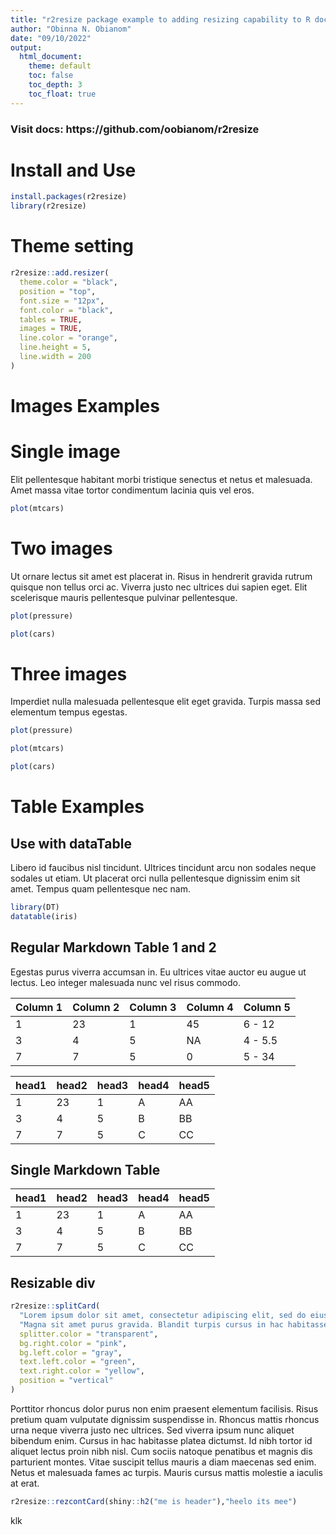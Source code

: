 ```yaml
---
title: "r2resize package example to adding resizing capability to R documents"
author: "Obinna N. Obianom"
date: "09/10/2022"
output:
  html_document:
    theme: default
    toc: false
    toc_depth: 3
    toc_float: true
---
```


### Visit docs: https://github.com/oobianom/r2resize

# Install and Use

```r
install.packages(r2resize)
library(r2resize)
```

# Theme setting

```r
r2resize::add.resizer(
  theme.color = "black",
  position = "top",
  font.size = "12px",
  font.color = "black",
  tables = TRUE,
  images = TRUE,
  line.color = "orange",
  line.height = 5,
  line.width = 200
)

```

# Images Examples


# Single image

Elit pellentesque habitant morbi tristique senectus et netus et malesuada. Amet massa vitae tortor condimentum lacinia quis vel eros. 

```r

plot(mtcars)


```

# Two images

Ut ornare lectus sit amet est placerat in. Risus in hendrerit gravida rutrum quisque non tellus orci ac. Viverra justo nec ultrices dui sapien eget. Elit scelerisque mauris pellentesque pulvinar pellentesque. 

```r

plot(pressure)

plot(cars)

```


# Three images

Imperdiet nulla malesuada pellentesque elit eget gravida. Turpis massa sed elementum tempus egestas.

```r

plot(pressure)

plot(mtcars)

plot(cars)

```

# Table Examples

## Use with dataTable 

Libero id faucibus nisl tincidunt. Ultrices tincidunt arcu non sodales neque sodales ut etiam. Ut placerat orci nulla pellentesque dignissim enim sit amet. Tempus quam pellentesque nec nam. 

```r

library(DT)
datatable(iris)

```



## Regular Markdown Table 1 and 2

Egestas purus viverra accumsan in. Eu ultrices vitae auctor eu augue ut lectus. Leo integer malesuada nunc vel risus commodo.

| Column 1 | Column 2 | Column 3 | Column 4 | Column 5 |
|----------|----------|----------|----------|----------|
| 1        | 23       | 1        | 45       | 6 - 12   |
| 3        | 4        | 5        | NA       | 4 - 5.5  |
| 7        | 7        | 5        | 0        | 5 - 34   |

| head1 | head2 | head3 | head4 | head5 |
|-------|-------|-------|-------|-------|
| 1     | 23    | 1     | A     | AA    |
| 3     | 4     | 5     | B     | BB    |
| 7     | 7     | 5     | C     | CC    |



## Single Markdown Table

| head1 | head2 | head3 | head4 | head5 |
|-------|-------|-------|-------|-------|
| 1     | 23    | 1     | A     | AA    |
| 3     | 4     | 5     | B     | BB    |
| 7     | 7     | 5     | C     | CC    |


## Resizable div

```r
r2resize::splitCard(
  "Lorem ipsum dolor sit amet, consectetur adipiscing elit, sed do eiusmod tempor incididunt ut labore et dolore magna aliqua. At risus viverra adipiscing at. Metus vulputate eu scelerisque felis imperdiet proin fermentum leo. Varius morbi enim nunc faucibus a pellentesque sit amet. In massa tempor nec feugiat nisl pretium fusce. Et ligula ullamcorper malesuada proin. Consectetur adipiscing elit ut aliquam purus sit. Turpis egestas maecenas pharetra convallis. Placerat orci nulla pellentesque dignissim. Mollis aliquam ut porttitor leo a diam. Tristique sollicitudin nibh sit amet. Ultrices neque ornare aenean euismod elementum nisi quis. Lacus sed turpis tincidunt id aliquet risus feugiat in. Sed faucibus turpis in eu. Amet commodo nulla facilisi nullam vehicula ipsum a arcu cursus. Sed tempus urna et pharetra pharetra massa massa. Nec nam aliquam sem et tortor consequat id. Adipiscing commodo elit at imperdiet. Cras sed felis eget velit aliquet sagittis. Nunc sed velit dignissim sodales.",
  "Magna sit amet purus gravida. Blandit turpis cursus in hac habitasse platea dictumst. Eget est lorem ipsum dolor. Eu mi bibendum neque egestas congue. Sit amet aliquam id diam maecenas ultricies mi eget. Semper risus in hendrerit gravida rutrum quisque. Velit dignissim sodales ut eu sem. A arcu cursus vitae congue mauris rhoncus aenean vel elit. Commodo viverra maecenas accumsan lacus vel. Quam adipiscing vitae proin sagittis nisl rhoncus mattis rhoncus urna. Placerat orci nulla pellentesque dignissim enim sit amet venenatis urna. At varius vel pharetra vel turpis nunc eget lorem dolor. Enim blandit volutpat maecenas volutpat blandit. Morbi tempus iaculis urna id volutpat lacus. Faucibus ornare suspendisse sed nisi. Interdum consectetur libero id faucibus nisl tincidunt eget nullam non. Venenatis urna cursus eget nunc scelerisque viverra.",
  splitter.color = "transparent",
  bg.right.color = "pink",
  bg.left.color = "gray",
  text.left.color = "green",
  text.right.color = "yellow",
  position = "vertical"
)
```

Porttitor rhoncus dolor purus non enim praesent elementum facilisis. Risus pretium quam vulputate dignissim suspendisse in. Rhoncus mattis rhoncus urna neque viverra justo nec ultrices. Sed viverra ipsum nunc aliquet bibendum enim. Cursus in hac habitasse platea dictumst. Id nibh tortor id aliquet lectus proin nibh nisl. Cum sociis natoque penatibus et magnis dis parturient montes. Vitae suscipit tellus mauris a diam maecenas sed enim. Netus et malesuada fames ac turpis. Mauris cursus mattis molestie a iaculis at erat.


```r

r2resize::rezcontCard(shiny::h2("me is header"),"heelo its mee")

```

klk
